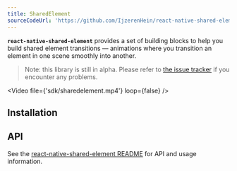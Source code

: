 ```yaml
---
title: SharedElement
sourceCodeUrl: 'https://github.com/IjzerenHein/react-native-shared-element'
---
```



**`react-native-shared-element`** provides a set of building blocks to help you build shared element transitions &mdash; animations where you transition an element in one scene smoothly into another.

> Note: this library is still in alpha. Please refer to [the issue tracker](https://github.com/IjzerenHein/react-native-shared-element/issues) if you encounter any problems.

<Video file={'sdk/sharedelement.mp4'} loop={false} />

<PlatformsSection android emulator ios simulator web />

## Installation

<InstallSection
  packageName="react-native-shared-element"
  href="https://github.com/IjzerenHein/react-native-shared-element#installation"
/>

## API

See the [react-native-shared-element README](https://github.com/IjzerenHein/react-native-shared-element/blob/master/README.mdx) for API and usage information.
